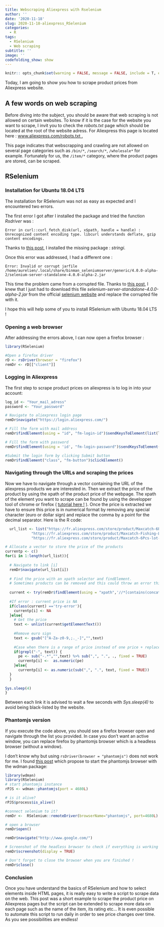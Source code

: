 ```yaml
---
title: Webscraping Aliexpress with Rselenium
author: ''
date: '2020-11-18'
slug: 2020-11-18-aliexpress_RSelenium
categories:
  - R
tags:
  - RSelenium
  - Web scraping
subtitle: ''
image: ''
codefolding_show: show
---
```


```r
knitr:: opts_chunk$set(warning = FALSE, message = FALSE, include = T, eval = F)
```

  
Today, I am going to show you how to scrape product prices from Aliexpress website. 

## A few words on web scraping

Before diving into the subject, you should be aware that web scraping is not allowed on certain websites. To know if it is the case for the website you want to scrape, I invit you to check the *robots.txt* page which should be located at the root of the website adress. For Aliexpress this page is located here : <a href="https://www.aliexpress.com/robots.txt" target="_blank">www.aliexpress.com/robots.txt .</a>


This page indicates that webscrapping and crawling are not allowed on several page categories such as `/bin/*`, `/search/*`, `/wholesale*` for example. Fortunately for us, the `/item/*` category, where the product pages are stored, can be scraped. 

## RSelenium 

### Installation for Ubuntu 18.04 LTS 

The installation for RSelenium was not as easy as expected and I encountered two errors. 

The first error I got after I installed the package and tried the function *Rsdriver* was : 

```
Error in curl::curl_fetch_disk(url, x$path, handle = handle) :
Unrecognized content encoding type. libcurl understands deflate, gzip content encodings.
```
Thanks to <a href="https://github.com/ropensci/RSelenium/issues/186" target="_blank">this post</a>, I installed the missing package : *stringi*.

Once this error was addressed, I had a different one : 

```
Error: Invalid or corrupt jarfile /home/aurelien/.local/share/binman_seleniumserver/generic/4.0.0-alpha-2/selenium-server-standalone-4.0.0-alpha-2.jar
```

This time the problem came from a corrupted file. Thanks to <a href="https://stackoverflow.com/questions/20680229/invalid-or-corrupt-jarfile-usr-local-bin-selenium-server-standalone-2-38-0-jar" target="_blank">this post</a>, I knew that I just had to download this file *selenium-server-standalone-4.0.0-alpha-2.jar* from the official <a href="https://selenium-release.storage.googleapis.com/index.html?path=4.0/" target="_blank">selenium website</a> and replace the corrupted file with it. 

I hope this will help some of you to install RSelenium with Ubuntu 18.04 LTS !

### Opening a web browser 

After addressing the errors above, I can now open a firefox browser : 


```r
library(RSelenium)

#Open a firefox driver
rD <- rsDriver(browser = "firefox") 
remDr <- rD[["client"]]

```


### Logging in Aliexpress

The first step to scrape product prices on aliexpress is to log in into your account:  
 
```r
log_id <- "Your_mail_adress"
password <- "Your_password"

# Navigate to aliexpress login page 
remDr$navigate("https://login.aliexpress.com/")

# Fill the form with mail address
remDr$findElement(using = "id", "fm-login-id")$sendKeysToElement(list(log_id))

# Fill the form with password
remDr$findElement(using = 'id', "fm-login-password")$sendKeysToElement(list(password))

#Submit the login form by clicking Submit button
remDr$findElement("class", "fm-button")$clickElement()
```


### Navigating through the URLs and scraping the prices

Now we have to navigate through a vector containing the URL of the aliexpress products we are interested in. Then we extract the price of the product by using the xpath of the product price of the webpage. The xpath of the element you want to scrape can be found by using the developper tool of chrome or firefox ( [tutorial here !](https://www.scrapingbee.com/blog/practical-xpath-for-web-scraping/) ). Once the price is extracted we have to ensure this price is in numerical format by removing any special character (euro or dollar sign) and replace the comma by a point for the decimal separator. Here is the R code: 

```r
  url_list <- list("https://fr.aliexpress.com/store/product/Maxcatch-6Pcs-lot-Craws-Soft-Fishing-Lures-110mm-11-5g-Artificial-Bait-Soft-Bait-Craws-Lures/406467_32419930548.html?spm=a2g0w.12010612.0.0.5deb64f7836LnZ",
            "https://fr.aliexpress.com/store/product/Maxcatch-Fishing-Lure-5Pcs-Lot-155mm-7-4g-3-colors-Swimbait-Artificial-Lizard-Soft-Fishing-Lures/406467_32613648610.html?spm=a2g0w.12010612.0.0.5deb64f7836LnZ",
            "https://fr.aliexpress.com/store/product/Maxcatch-6Pcs-lot-Soft-Fishing-Lures-Minnow-Biat-95mm-6g-Jerkbait-Soft-Bait/406467_32419066106.html?spm=a2g0w.12010612.0.0.25fe5872CBqy0m") 

# Allocate a vector to store the price of the products 
currentp <- c()
for(i in 1:length(url_list)){
  
  # Navigate to link [i]
  remDr$navigate(url_list[i])
  
  # Find the price with an xpath selector and findElement.  
  # Sometimes products can be removed and this could throw an error this is why we are using 'try' to handle the potential errors
  
  current <- try(remDr$findElement(using = "xpath",'//*[contains(concat( " ", @class, " " ), concat( " ", "product-price-value", " " ))]'), silent = T)
  
  #If error : current price is NA 
  if(class(current) =='try-error'){
    currentp[i] <- NA
  }else{
    # Get the price 
    text <- unlist(current$getElementText())
    
    #Remove euro sign
    text <- gsub("[^A-Za-z0-9,;._-]","",text)
    
    #Case when there is a range of price instead of one price + replace comma by point
    if(grepl("-", text)) {  
      pe <- sub("-.*","",text) %>% sub(",", ".", ., fixed = TRUE)
      currentp[i] <-  as.numeric(pe)
    }else{
      currentp[i] <- as.numeric(sub(",", ".", text, fixed = TRUE))
  }
  }
  
Sys.sleep(4)
}
```

Between each link it is advised to wait a few seconds with *Sys.sleep(4)* to avoid being black-listed by the website. 

### Phantomjs version 

If you execute the code above, you should see a firefox browser open and navigate through the list you provided. In case you don't want an active window, you can replace  firefox by phantomjs browser which is a headless browser (without a window). 

I don't know why but using `rsDriver(browser = "phantomjs")` does not work for me. I found <a href="https://cbelanger.netlify.app/post/web-scraping-in-r-selenium-firefox-and-phantomjs/" target="_blank">this post</a> which propose to start the phantomjs browser with the wdman package:

```r
library(wdman)
library(RSelenium)
# start phantomjs instance
rPJS <- wdman::phantomjs(port = 4680L)

# is it alive?
rPJS$process$is_alive()

#connect selenium to it?
remDr <-  RSelenium::remoteDriver(browserName="phantomjs", port=4680L)

# open a browser
remDr$open()

remDr$navigate("http://www.google.com/")

# Screenshot of the headless browser to check if everything is working
remDr$screenshot(display = TRUE)

# Don't forget to close the browser when you are finished ! 
remDr$close()
```


### Conclusion 

Once you have understand the basics of RSelenium and how to select elements inside HTML pages, it is really easy to write a script to scrape data on the web. This post was a short example to scrape the product price on Aliexpress pages but the script can be extended to scrape more data on each page such as the name of the item, its rating etc... It is even possible to automate this script to run daily in order to see price changes over time. As you see possibilities are endless!



